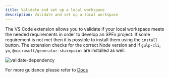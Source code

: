 ```yaml
---
title: Validate and set up a local workspace
description: Validate and set up a local workspace
---
```


The VS Code extension allows you to validate if your local workspace meets the needed requirements in order to develop an SPFx project. If some requirement is not met then it is possible to install them using the `install` button. The extension checks for the correct Node version and if `gulp-cli`, `yo`, `@microsoft/generator-sharepoint` are installed as well.

![validate-dependency](../../../../../assets/images/validate-dependency.png)

For more guidance please refer to [Docs](https://learn.microsoft.com/en-us/sharepoint/dev/spfx/set-up-your-development-environment)
